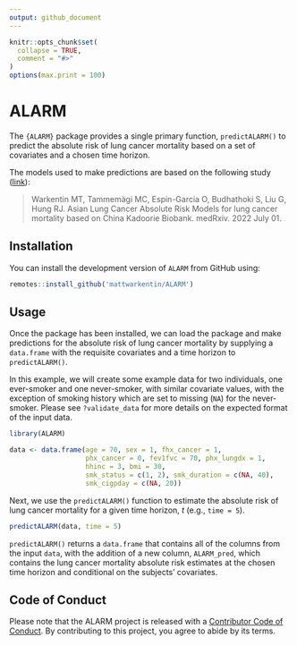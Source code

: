 ```yaml
---
output: github_document
---
```


```r
knitr::opts_chunk$set(
  collapse = TRUE,
  comment = "#>"
)
options(max.print = 100)
```

# ALARM

<!-- badges: start -->
<!-- badges: end -->

The `{ALARM}` package provides a single primary function, `predictALARM()` to predict the absolute risk of lung cancer mortality based on a set of covariates and a chosen time horizon.

The models used to make predictions are based on the following study ([link](https://www.medrxiv.org/content/10.1101/2022.04.22.22274185v1)):

> Warkentin MT, Tammemägi MC, Espin-Garcia O, Budhathoki S, Liu G, Hung RJ. Asian Lung Cancer Absolute Risk Models for lung cancer mortality based on China Kadoorie Biobank. medRxiv. 2022 July 01.

## Installation

You can install the development version of `ALARM` from GitHub using:

```r
remotes::install_github('mattwarkentin/ALARM')
```

## Usage

Once the package has been installed, we can load the package and make predictions for the absolute risk of lung cancer mortality by supplying a `data.frame` with the requisite covariates and a time horizon to `predictALARM()`.

In this example, we will create some example data for two individuals, one ever-smoker and one never-smoker, with similar covariate values, with the exception of smoking history which are set to missing (`NA`) for the never-smoker. Please see `?validate_data` for more details on the expected format of the input data.

```r
library(ALARM)

data <- data.frame(age = 70, sex = 1, fhx_cancer = 1,
                   phx_cancer = 0, fev1fvc = 70, phx_lungdx = 1,
                   hhinc = 3, bmi = 30, 
                   smk_status = c(1, 2), smk_duration = c(NA, 40), 
                   smk_cigpday = c(NA, 20))
```

Next, we use the `predictALARM()` function to estimate the absolute risk of lung cancer mortality for a given time horizon, *t* (e.g., `time = 5`).

```r
predictALARM(data, time = 5)
```

`predictALARM()` returns a `data.frame` that contains all of the columns from the input `data`, with the addition of a new column, `ALARM_pred`, which contains the lung cancer mortality absolute risk estimates at the chosen time horizon and conditional on the subjects' covariates.

## Code of Conduct

Please note that the ALARM project is released with a [Contributor Code of Conduct](https://contributor-covenant.org/version/2/0/CODE_OF_CONDUCT.html). By contributing to this project, you agree to abide by its terms.
